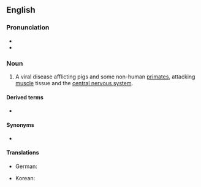 ==English==

===Pronunciation===
* {{IPA|/ɛnˌsɛfəloʊmaɪoʊkaɹˈdaɪtɪs/|lang=en}}
* {{rhymes|aɪtɪs|lang=en}}

===Noun===
{{en-noun|-}}

# {{lb|en|veterinary medicine}} A viral disease afflicting pigs and some non-human [[primate]]s, attacking [[muscle]] tissue and the [[central nervous system]].

====Derived terms====
* {{l|en|encephalomyocarditic}}

====Synonyms====
* {{l|en|EMC}}

====Translations====
{{trans-top|viral disease affecting pigs and primates}}
* German: {{t|de|Enzephalomyokarditis}}
{{trans-mid}}
* Korean: {{t|ko|돼지뇌심근염|tr=dwaejinoesimgeunyeom}}
{{trans-bottom}}